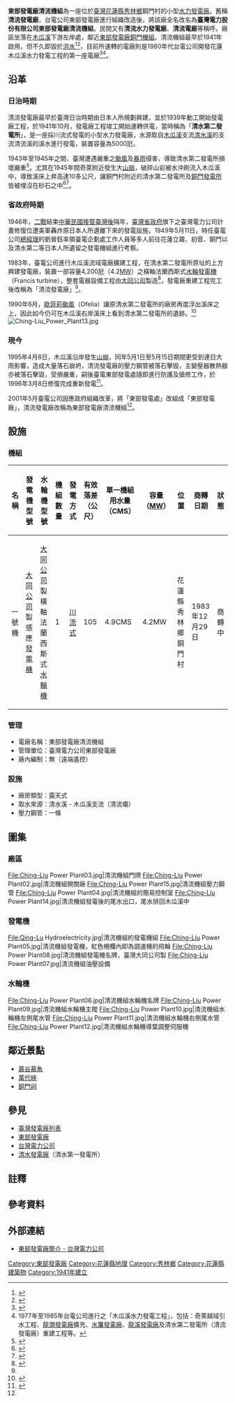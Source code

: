 {{Infobox power station 
| name               = 東部發電廠清流機組<br>（清流發電廠）
| official_name      = 臺灣電力公司東部發電廠清流機組
| image              = Ching-Liu Power Plant01.jpg
| image_size         = 300px
| image_caption      = 清流發電廠機組圖片
| image_alt          = 
| location_map       = Taiwan
| location_map_width = 
| location_map_text  = 
| lat_d     = 23
| lat_m     = 58
| lat_s     = 02
| lat_NS    = N
| long_d    = 121
| long_m    = 28
| long_s    = 55
| long_EW   = E
| coordinates_type   = type:landmark
| coordinates_display= inline,title
| coordinates_ref    = 
| country            = {{ROC-TW}}
| locale             = [[花蓮縣|花蓮縣]][[秀林鄉|秀林鄉]]銅門村
| status             = O
| construction_began = 1939年
| commissioned       = 1941年
| licence_expires    = 
| decommissioned     = 
| cost               = 
| owner              = [[臺灣電力公司|臺灣電力公司]]
| operator           = [[臺灣電力公司|臺灣電力公司]][[東部發電廠|東部發電廠]]
| developer          = 東台灣電力株式會社
| constructor        = 東台灣電力株式會社
| generate_electricity_type       = [[川流式水力發電|川流式水力發電]]
| water_intake_from               = 清水溪、清流溪（[[木瓜溪|木瓜溪]]支流）
| hydroelectricity_generator_type = {{ROC}}[[大同公司|大同公司]]製感應[[發電機|發電機]]1部
| water_turbine_manu_other        = {{ROC}}[[大同公司|大同公司]]製橫軸[[法蘭西斯式水輪機|法蘭西斯式水輪機]]一部
| factory_building_type           = 地面式
| water_penstock                  = 一條
| water_hard                      = 有效落差105公尺
| water_consumption               = 單部：4.9CMS
| ps_electrical_capacity          = 4.2MW
| ps_annual_generation            = 每年約2896.7萬度

}}
'''東部發電廠清流機組'''為一座位於[[臺灣|臺灣]][[花蓮縣|花蓮縣]][[秀林鄉|秀林鄉]]銅門村的小型[[水力發電廠|水力發電廠]]。舊稱'''清流發電廠'''，台電公司東部發電廠進行組織改造後，將該廠全名改名為'''臺灣電力股份有限公司東部發電廠清流機組'''。民間又有'''清流水力發電廠'''、'''清流電廠'''等稱呼。廠區坐落在[[木瓜溪|木瓜溪]]下游左岸處，鄰近[[東部發電廠銅門機組|東部發電廠銅門機組]]。清流機組最早於1941年啟用，但不久即毀於[[洪水|洪水]]<ref name="台電月刊">{{cite web|language=zh-tw|url=http://info.taipower.com.tw/TaipowerWeb//upload/files/28/TP551_04-17.pdf|title=後山電力博物館－獨具風格的東部發電廠|author=劉智淵|publisher=台灣電力公司|date=2008-11（台電月刊第551期）|accessdate=2013-12-23|deadurl=yes|archiveurl=https://web.archive.org/web/20131224100102/http://info.taipower.com.tw/TaipowerWeb//upload/files/28/TP551_04-17.pdf|archivedate=2013-12-24}}</ref><ref name="東部發電廠簡介">{{cite web|language=zh-tw|url=http://www.taipower.com.tw/content/about/..%5C..%5CUpFile%5CPowerDevFile%5Cd225.pdf|title=東部發電廠簡介|author=|publisher=台灣電力公司|date=|accessdate=2013-12-23|deadurl=yes|archiveurl=https://web.archive.org/web/20140203144610/http://www.taipower.com.tw/UpFile/PowerDevFile/d225.pdf|archivedate=2014-02-03}}</ref>，目前所運轉的電廠則是1980年代台電公司開發花蓮木瓜溪水力發電工程的第一座電廠<ref name="韶华瞿2006">{{cite book|author=韶华瞿|title=中華民國史事纪要: 初稿|url=http://books.google.com/books?id=WJgzAQAAIAAJ|year=2006|publisher=國史館|isbn=978-986-00-5714-0|quote=臺灣電力公司開發花蓮木瓜溪水力發電工程的第一座電廠—清流電廠,於今日正式併聯發電,國產首座水力發電廠清流電廠正式併聯 發電。|access-date=2013-12-25|archive-date=2014-01-11|archive-url=https://web.archive.org/web/20140111202808/http://books.google.com/books?id=WJgzAQAAIAAJ|dead-url=no}}</ref><ref group="註">1977年至1985年台電公司進行之「木瓜溪水力發電工程」，包括：奇萊越域引水工程、[[東部發電廠龍澗機組|龍澗發電廠]]擴充、[[東部發電廠水簾機組|水簾發電廠]]、[[東部發電廠龍溪機組|龍溪發電廠]]及清水第二發電所（清流發電廠）重建工程等。</ref>。

== 沿革 ==
=== 日治時期 ===
清流發電廠最早於臺灣日治時期由日本人所規劃興建，並於1939年動工開始發電廠工程，於1941年10月，發電廠工程竣工開始運轉供電，當時稱為「'''清水第二發電所'''」，是一座採川流式發電的小型水力發電廠，水源取自[[木瓜溪|木瓜溪]]支流[[能高清水溪|清水溪]]的支流清流溪的溪水進行發電，裝置容量為5000瓩。

1943年至1945年之間，臺灣遭遇嚴重之[[颱風|颱風]]及[[暴雨|暴雨]]侵害，導致清水第二發電所損壞嚴重<ref>{{cite web|language=zh-tw|url=http://taipower.pcc.gov.tw/files/16-1002-260.php|title=殘破電力設施之接管修復|author=|publisher=行政院公共工程委員會|date=|accessdate=2013-12-24|deadurl=yes|archiveurl=https://web.archive.org/web/20131224103152/http://taipower.pcc.gov.tw/files/16-1002-260.php|archivedate=2013-12-24}}</ref>。尤其在1945年間奇萊附近發生大[[山崩|山崩]]，破碎山岩被水沖刷流入木瓜溪中，導致溪床上昇高達10多公尺，讓銅門村附近的清水第二發電所及[[東部發電廠銅門機組|銅門發電所]]皆被埋沒在砂石之中<ref>{{cite book|author=花蓮縣志 卷一 大事記 |coauthors=|title=山洪暴發，砂石大瀉，銅門及清水第二發電所淤沒地下 |year=1974 |publisher= 花蓮縣文獻委員會|location=花蓮縣 |isbn= }}</ref><ref>{{cite web|language=zh-tw|url=http://club.ntu.edu.tw/~mtclub/database/nature.htm|title=山水傳奇|author=|publisher=|date=|accessdate=2013-12-24|deadurl=yes|archiveurl=https://web.archive.org/web/20131224110233/http://club.ntu.edu.tw/~mtclub/database/nature.htm|archivedate=2013-12-24}}</ref>。

=== 省政府時期 ===
1946年，[[二戰|二戰]]結束[[臺灣戰後時期|中華民國接管臺灣後]]隔年，[[臺灣省政府|臺灣省政府]]旗下之臺灣電力公司計畫修復位遭美軍轟炸原日本人所遺離下來的發電設施，1949年5月11日，時任臺電公司[[總經理|總經理]]的劉晉鈺率領臺電企劃處工作人員等多人前往花蓮立霧、初音、銅門以及清水第二等日本人所遺留之發電機組進行考察。

1983年，臺電公司進行木瓜溪流域電廠擴建工程，在清水第二發電所原址的上方興建發電廠，裝置一部容量4,200瓩（4.2[[MW|MW]]）之橫軸法蘭西斯式[[水輪發電機|水輪發電機]]（Francis turbine），整套電器設備工程由[[大同公司|大同公司]]製造<ref name="大同公司">{{cite web|language=zh-tw|url=http://www.tatung.com/b5/tr/heavy.htm|title=重電事業部重電廠|author=|publisher=大同公司|date=2006|accessdate=2013-12-23|archive-date=2013-12-12|archive-url=https://web.archive.org/web/20131212084400/http://www.tatung.com/b5/tr/heavy.htm|dead-url=yes}}</ref>，發電廠重建工程完工後改稱為「清流發電廠」<ref name="東部發電廠簡介"/>。

1990年6月，[[1990年太平洋颱風季|歐菲莉颱風]]（Ofelia）讓原清水第二發電所的廠房再度浮出溪床之上，因此如今仍可在木瓜溪右岸溪床上看到清水第二發電所的遺跡。<ref>{{cite web|language=zh-tw|url=http://pylin.kaishao.idv.tw/?p=1359|title=清水第二與銅門水力発電所の見学|author=林炳炎|publisher=|date=2009年5月4日|accessdate=2013-12-24|archive-date=2021-02-12|archive-url=https://web.archive.org/web/20210212180522/https://pylin.kaishao.idv.tw/?p=1359|dead-url=no}}</ref>
[[File:Ching-Liu_Power_Plant13.jpg|thumb]]

=== 現今 ===
1995年4月8日，木瓜溪沿岸發生[[山崩|山崩]]，同年5月1日至5月15日期間更受到連日大雨影響，造成大量落石崩坍，清流發電廠的壓力鋼管被落石擊毀，主變壓器散熱器亦被落石擊毀，受損嚴重，嗣後臺電東部發電處隨即進行防護及搶修工作，於1996年3月8日修復完成重新發電<ref name="臺灣地區水資源史，第六篇">{{cite book|author=吳建民總編纂 |coauthors=|title=臺灣地區水資源史（第六篇下冊） |year=2001年 |publisher= 臺灣省文獻委員會 |location=南投市 |pages=頁778 |isbn=957-02-8309-2 }}</ref>。

2001年5月臺電公司因應政府組織改革，將「東部發電處」改組成「東部發電廠」，清流發電廠改稱為東部發電廠清流機組<ref name="台電月刊"/>。

== 設施 ==

=== 機組 ===
{| class="wikitable "
! 名稱 !!  發電機型號 !! 水輪機型號 !! 機組數量 !! 發電方式 !! 有效落差（公尺） !! 單一機組用水量（CMS） !! 容量（[[MW|MW]]）!! 位置 !! 商轉日期 !! 狀態 
|- 
| 一號機 || {{ROC}}[[大同公司|大同公司]]製感應[[發電機|發電機]] || {{ROC}}[[大同公司|大同公司]]製橫軸法蘭西斯式[[水輪機|水輪機]] || 1 || [[川流式發電|川流式]] || 105 || 4.9CMS || 4.2MW || 花蓮縣秀林鄉銅門村 || 1983年12月29日 || 商轉中
|}

=== 管理 ===
* 電廠名稱：東部發電廠清流機組
* 管理單位：臺灣電力公司東部發電廠
* 廠內編制：無（遠端遙控）

=== 設施 ===
* 廠房類型：露天式
* 取水來源：清水溪 - 木瓜溪支流（清流壩）
* 壓力鋼管：一條

== 圖集 ==
=== 廠區 ===
<gallery>
File:Ching-Liu Power Plant03.jpg|清流機組門牌
File:Ching-Liu Power Plant02.jpg|清流機組開關廠
File:Ching-Liu Power Plant15.jpg|清流機組壓力鋼管
File:Ching-Liu Power Plant04.jpg|清流機組的簡易控制室
File:Ching-Liu Power Plant14.jpg|清流機組發電後的尾水出口，尾水排回木瓜溪中
</gallery>
=== 發電機 ===
<gallery>
File:Qing-Lu Hydroelectricity.jpg|清流機組的發電機組
File:Ching-Liu Power Plant05.jpg|清流機組發電機，紅色柵欄內即為調速機的飛輪
File:Ching-Liu Power Plant08.jpg|清流機組發電機名牌，臺灣大同公司製
File:Ching-Liu Power Plant07.jpg|清流機組油壓設備

</gallery>
=== 水輪機 ===
<gallery>
File:Ching-Liu Power Plant06.jpg|清流機組水輪機名牌
File:Ching-Liu Power Plant09.jpg|清流機組水輪機主閥
File:Ching-Liu Power Plant10.jpg|清流機組水輪機左側尾水管
File:Ching-Liu Power Plant11.jpg|清流機組水輪機右側尾水管
File:Ching-Liu Power Plant12.jpg|清流機組水輪機導葉調整伺服機
</gallery>

== 鄰近景點 ==
*[[慕谷慕魚|慕谷慕魚]]
*[[萬代峽|萬代峽]]
*[[銅門祠|銅門祠]]

== 參見 ==
{{commons category|Chingliu Hydropower Plant}}
*[[臺灣發電廠列表|臺灣發電廠列表]]
*[[東部發電廠|東部發電廠]]
*[[台灣電力公司|台灣電力公司]]
*[[東部發電廠清水機組|清水發電廠]]（清水第一發電所）

== 註釋 ==
{{reflist|group="註"}}

== 參考資料 ==
{{reflist}}

== 外部連結 ==
*{{zh-tw}}[https://web.archive.org/web/20140203144610/http://www.taipower.com.tw/UpFile/PowerDevFile/d225.pdf 東部發電廠簡介 - 台灣電力公司]

{{東部發電廠}}
{{台灣發電廠}}
{{台灣日治時期發電所}}


[[Category:東部發電廠|Category:東部發電廠]]
[[Category:花蓮縣地理|Category:花蓮縣地理]]
[[Category:秀林鄉|Category:秀林鄉]]
[[Category:花蓮縣建築物|Category:花蓮縣建築物]]

[[Category:1941年建立|Category:1941年建立]]